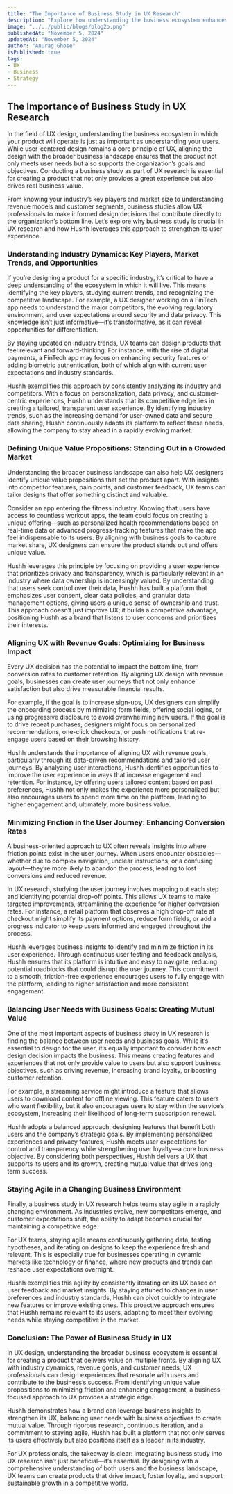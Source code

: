 ```yaml
---
title: "The Importance of Business Study in UX Research"
description: "Explore how understanding the business ecosystem enhances UX design by aligning user needs with organizational goals."
image: "../../public/blogs/blog2o.png"
publishedAt: "November 5, 2024"
updatedAt: "November 5, 2024"
author: "Anurag Ghose"
isPublished: true
tags:
- UX
- Business
- Strategy
---
```


## The Importance of Business Study in UX Research

In the field of UX design, understanding the business ecosystem in which your product will operate is just as important as understanding your users. While user-centered design remains a core principle of UX, aligning the design with the broader business landscape ensures that the product not only meets user needs but also supports the organization’s goals and objectives. Conducting a business study as part of UX research is essential for creating a product that not only provides a great experience but also drives real business value.

From knowing your industry’s key players and market size to understanding revenue models and customer segments, business studies allow UX professionals to make informed design decisions that contribute directly to the organization’s bottom line. Let’s explore why business study is crucial in UX research and how Hushh leverages this approach to strengthen its user experience.

### Understanding Industry Dynamics: Key Players, Market Trends, and Opportunities

If you’re designing a product for a specific industry, it’s critical to have a deep understanding of the ecosystem in which it will live. This means identifying the key players, studying current trends, and recognizing the competitive landscape. For example, a UX designer working on a FinTech app needs to understand the major competitors, the evolving regulatory environment, and user expectations around security and data privacy. This knowledge isn’t just informative—it’s transformative, as it can reveal opportunities for differentiation.

By staying updated on industry trends, UX teams can design products that feel relevant and forward-thinking. For instance, with the rise of digital payments, a FinTech app may focus on enhancing security features or adding biometric authentication, both of which align with current user expectations and industry standards.

Hushh exemplifies this approach by consistently analyzing its industry and competitors. With a focus on personalization, data privacy, and customer-centric experiences, Hushh understands that its competitive edge lies in creating a tailored, transparent user experience. By identifying industry trends, such as the increasing demand for user-owned data and secure data sharing, Hushh continuously adapts its platform to reflect these needs, allowing the company to stay ahead in a rapidly evolving market.

### Defining Unique Value Propositions: Standing Out in a Crowded Market

Understanding the broader business landscape can also help UX designers identify unique value propositions that set the product apart. With insights into competitor features, pain points, and customer feedback, UX teams can tailor designs that offer something distinct and valuable.

Consider an app entering the fitness industry. Knowing that users have access to countless workout apps, the team could focus on creating a unique offering—such as personalized health recommendations based on real-time data or advanced progress-tracking features that make the app feel indispensable to its users. By aligning with business goals to capture market share, UX designers can ensure the product stands out and offers unique value.

Hushh leverages this principle by focusing on providing a user experience that prioritizes privacy and transparency, which is particularly relevant in an industry where data ownership is increasingly valued. By understanding that users seek control over their data, Hushh has built a platform that emphasizes user consent, clear data policies, and granular data management options, giving users a unique sense of ownership and trust. This approach doesn’t just improve UX; it builds a competitive advantage, positioning Hushh as a brand that listens to user concerns and prioritizes their interests.

### Aligning UX with Revenue Goals: Optimizing for Business Impact

Every UX decision has the potential to impact the bottom line, from conversion rates to customer retention. By aligning UX design with revenue goals, businesses can create user journeys that not only enhance satisfaction but also drive measurable financial results.

For example, if the goal is to increase sign-ups, UX designers can simplify the onboarding process by minimizing form fields, offering social logins, or using progressive disclosure to avoid overwhelming new users. If the goal is to drive repeat purchases, designers might focus on personalized recommendations, one-click checkouts, or push notifications that re-engage users based on their browsing history.

Hushh understands the importance of aligning UX with revenue goals, particularly through its data-driven recommendations and tailored user journeys. By analyzing user interactions, Hushh identifies opportunities to improve the user experience in ways that increase engagement and retention. For instance, by offering users tailored content based on past preferences, Hushh not only makes the experience more personalized but also encourages users to spend more time on the platform, leading to higher engagement and, ultimately, more business value.

### Minimizing Friction in the User Journey: Enhancing Conversion Rates

A business-oriented approach to UX often reveals insights into where friction points exist in the user journey. When users encounter obstacles—whether due to complex navigation, unclear instructions, or a confusing layout—they’re more likely to abandon the process, leading to lost conversions and reduced revenue.

In UX research, studying the user journey involves mapping out each step and identifying potential drop-off points. This allows UX teams to make targeted improvements, streamlining the experience for higher conversion rates. For instance, a retail platform that observes a high drop-off rate at checkout might simplify its payment options, reduce form fields, or add a progress indicator to keep users informed and engaged throughout the process.

Hushh leverages business insights to identify and minimize friction in its user experience. Through continuous user testing and feedback analysis, Hushh ensures that its platform is intuitive and easy to navigate, reducing potential roadblocks that could disrupt the user journey. This commitment to a smooth, friction-free experience encourages users to fully engage with the platform, leading to higher satisfaction and more consistent engagement.

### Balancing User Needs with Business Goals: Creating Mutual Value

One of the most important aspects of business study in UX research is finding the balance between user needs and business goals. While it’s essential to design for the user, it’s equally important to consider how each design decision impacts the business. This means creating features and experiences that not only provide value to users but also support business objectives, such as driving revenue, increasing brand loyalty, or boosting customer retention.

For example, a streaming service might introduce a feature that allows users to download content for offline viewing. This feature caters to users who want flexibility, but it also encourages users to stay within the service’s ecosystem, increasing their likelihood of long-term subscription renewal.

Hushh adopts a balanced approach, designing features that benefit both users and the company’s strategic goals. By implementing personalized experiences and privacy features, Hushh meets user expectations for control and transparency while strengthening user loyalty—a core business objective. By considering both perspectives, Hushh delivers a UX that supports its users and its growth, creating mutual value that drives long-term success.

### Staying Agile in a Changing Business Environment

Finally, a business study in UX research helps teams stay agile in a rapidly changing environment. As industries evolve, new competitors emerge, and customer expectations shift, the ability to adapt becomes crucial for maintaining a competitive edge.

For UX teams, staying agile means continuously gathering data, testing hypotheses, and iterating on designs to keep the experience fresh and relevant. This is especially true for businesses operating in dynamic markets like technology or finance, where new products and trends can reshape user expectations overnight.

Hushh exemplifies this agility by consistently iterating on its UX based on user feedback and market insights. By staying attuned to changes in user preferences and industry standards, Hushh can pivot quickly to integrate new features or improve existing ones. This proactive approach ensures that Hushh remains relevant to its users, adapting to meet their evolving needs while staying competitive in the market.

### Conclusion: The Power of Business Study in UX

In UX design, understanding the broader business ecosystem is essential for creating a product that delivers value on multiple fronts. By aligning UX with industry dynamics, revenue goals, and customer needs, UX professionals can design experiences that resonate with users and contribute to the business’s success. From identifying unique value propositions to minimizing friction and enhancing engagement, a business-focused approach to UX provides a strategic edge.

Hushh demonstrates how a brand can leverage business insights to strengthen its UX, balancing user needs with business objectives to create mutual value. Through rigorous research, continuous iteration, and a commitment to staying agile, Hushh has built a platform that not only serves its users effectively but also positions itself as a leader in its industry.

For UX professionals, the takeaway is clear: integrating business study into UX research isn’t just beneficial—it’s essential. By designing with a comprehensive understanding of both users and the business landscape, UX teams can create products that drive impact, foster loyalty, and support sustainable growth in a competitive world.